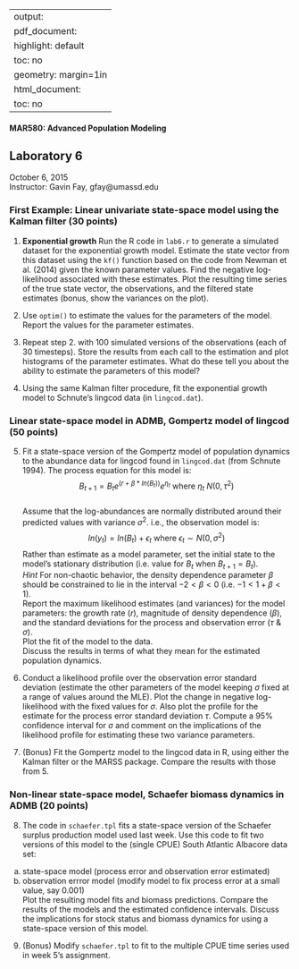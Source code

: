 
---
output:
  pdf_document:
    highlight: default
    toc: no
  geometry: margin=1in
  html_document:
    toc: no
---
#### MAR580: Advanced Population Modeling
## Laboratory 6
October 6, 2015  
Instructor: Gavin Fay, gfay@umassd.edu

### First Example: Linear univariate state-space model using the Kalman filter (30 points)
1. __Exponential growth__ Run the R code in ```lab6.r``` to generate a simulated dataset for the exponential growth model. Estimate the state vector from this dataset using the ```kf()``` function based on the code from Newman et al. (2014) given the known parameter values. Find the negative log-likelihood associated with these estimates. Plot the resulting time series of the true state vector, the observations, and the filtered state estimates (bonus, show the variances on the plot).

2. Use ```optim()``` to estimate the  values for the parameters of the model. Report the values for the parameter estimates.

3. Repeat step 2. with 100 simulated versions of the observations (each of 30 timesteps). Store the results from each call to the estimation and plot histograms of the parameter estimates. What do these tell you about the ability to estimate the parameters of this model?

4. Using the same Kalman filter procedure, fit the exponential growth model to Schnute's lingcod data (in ```lingcod.dat```).

### Linear state-space model in ADMB, Gompertz model of lingcod (50 points) 
5. Fit a state-space version of the Gompertz model of population dynamics to the abundance data for lingcod found in ```lingcod.dat``` (from Schnute 1994). The process equation for this model is:  
$$B_{t+1} = B_t e^{(r+\beta*ln(B_t))} e^{\eta_t} \text{ where } \eta_t~N(0,\tau^2)$$  
Assume that the log-abundances are normally distributed around their predicted values with variance $\sigma^2$. i.e., the observation model is:  
$$ln(y_t) = ln(B_t) + \epsilon_t \text{ where } \epsilon_t \sim N(0,\sigma^2)$$ 
Rather than estimate as a model parameter, set the initial state to the model's stationary distribution (i.e. value for $B_t$ when $B_{t+1}=B_t$).   
_Hint_ For non-chaotic behavior, the density dependence parameter $\beta$ should be constrained to lie in the interval $-2<\beta<0$  (i.e. $-1<1+\beta<1$).  
Report the maximum likelihood estimates (and variances) for the model parameters: the growth rate ($r$), magnitude of density dependence ($\beta$), and the standard deviations for the process and observation error ($\tau$ & $\sigma$).  
Plot the fit of the model to the data.  
Discuss the results in terms of what they mean for the estimated population dynamics.

6. Conduct a likelihood profile over the observation error standard deviation (estimate the other parameters of the model keeping $\sigma$ fixed at a range of values around the MLE). Plot the change in negative log-likelihood with the fixed values for $\sigma$. Also plot the profile for the estimate for the process error standard deviation $\tau$. Compute a 95% confidence interval for $\sigma$ and comment on the implications of the likelihood profile for estimating these two variance parameters.

7. (Bonus) Fit the Gompertz model to the lingcod data in R, using either the Kalman filter or the MARSS package. Compare the results with those from 5.

### Non-linear state-space model, Schaefer biomass dynamics in ADMB (20 points) 
8. The code in ```schaefer.tpl``` fits a state-space version of the Schaefer surplus production model used last week. Use this code to fit two versions of this model to the (single CPUE) South Atlantic Albacore data set:
a. state-space model (process error and observation error estimated)  
b. observation errror model (modify model to fix process error at a small value, say 0.001)  
Plot the resulting model fits and biomass predictions. Compare the results of the models and the estimated confidence intervals. Discuss the implications for stock status and biomass dynamics for using a state-space version of this model.

9. (Bonus) Modify ```schaefer.tpl``` to fit to the multiple CPUE time series used in week 5's assignment.  